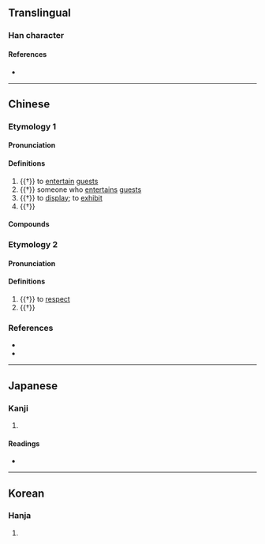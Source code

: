 {{also|傧}}
{{character info/new}}
==Translingual==

===Han character===
{{Han char|rn=9|rad=人|as=14|sn=16|four=23286|canj=OJMC|ids=⿰亻賓}}

====References====
* {{Han ref|kx=0119.240|dkj=01214|dj=0253.020|hdz=10232.030|uh=5110|ud=20752|bh=BEAA|bd=48810}}

----

==Chinese==

===Etymology 1===
{{zh-forms|s=傧}}

====Pronunciation====
{{zh-pron
|m=bīn
|c=ban3
|mc=2
|oc=2
|cat=v,n
}}

====Definitions====
{{zh-hanzi}}

# {{†}} to [[entertain]] [[guest]]s
# {{†}} someone who [[entertain]]s [[guest]]s
# {{†}} to [[display]]; to [[exhibit]]
# {{†}} {{zh-alt-form|擯|to [[reject]]; to [[abandon]]; to [[discard]]}}

====Compounds====
{{zh-der|九儐|价儐|儐厭|儐導|儐尸|儐從|儐畔|儐相|儐笑|儐背|儐豆|儐贊|排儐|賓儐}}

===Etymology 2===
{{zh-forms|s=傧}}

====Pronunciation====
{{zh-pron
|m=bīn
|c=ban1
|mn=pin
|mc=1
|oc=1
|cat=
}}

====Definitions====
{{zh-hanzi}}

# {{†}} to [[respect]]
# {{†}} {{zh-alt-form|顰|to [[frown]]; to [[knit one's brows]]}}

===References===
* {{R:twedu|A00256}}
* {{R:yue:Hanzi}}

----

==Japanese==

===Kanji===
{{ja-kanji|grade=|rs=人14}}

# {{defn|lang=ja|sort=人14}}

====Readings====
* {{ja-readings|on=[[ひん]] (hin)|kun=[[すすめる]] (susumeru), [[うやまう]] (uyamau), [[あいさつ]] (aisatsu)}}

----

==Korean==

===Hanja===
{{ko-hanja|hangeul=빈|rv=bin|mr=pin}}

# {{defn|lang=ko|sort=人14}}